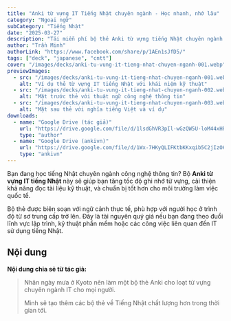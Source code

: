 ```yaml
---
title: "Anki từ vựng IT Tiếng Nhật chuyên ngành - Học nhanh, nhớ lâu"
category: "Ngoại ngữ"
subCategory: "Tiếng Nhật"
date: "2025-03-27"
description: "Tải miễn phí bộ thẻ Anki từ vựng tiếng Nhật chuyên ngành IT, giúp bạn học nhanh - nhớ lâu - ứng dụng thực tế trong công việc và học tập. Tổng hợp bởi Trần Minh."
author: "Trần Minh"
authorLink: "https://www.facebook.com/share/p/1AEn1sJfD5/"
tags: ["deck", "japanese", "cntt"]
cover: "/images/decks/anki-tu-vung-it-tieng-nhat-chuyen-nganh-001.webp"
previewImages:
  - src: "/images/decks/anki-tu-vung-it-tieng-nhat-chuyen-nganh-001.webp"
    alt: "Ví dụ thẻ từ vựng IT tiếng Nhật với khái niệm kỹ thuật"
  - src: "/images/decks/anki-tu-vung-it-tieng-nhat-chuyen-nganh-002.webp"
    alt: "Mặt trước thẻ với thuật ngữ công nghệ thông tin"
  - src: "/images/decks/anki-tu-vung-it-tieng-nhat-chuyen-nganh-003.webp"
    alt: "Mặt sau thẻ với nghĩa tiếng Việt và ví dụ"
downloads:
  - name: "Google Drive (tác giả)"
    url: "https://drive.google.com/file/d/1lsdGhVR3pIl-wGzQW5U-loM44xHRR6is/view?usp=sharing"
    type: "author"
  - name: "Google Drive (ankivn)"
    url: "https://drive.google.com/file/d/1Wx-7HKyQLIFKtbKKxqib5C2jIzO6ZJac/view?usp=sharing"
    type: "ankivn"
---
```


Bạn đang học tiếng Nhật chuyên ngành công nghệ thông tin? Bộ **Anki từ vựng IT tiếng Nhật** này sẽ giúp bạn tăng tốc độ ghi nhớ từ vựng, cải thiện khả năng đọc tài liệu kỹ thuật, và chuẩn bị tốt hơn cho môi trường làm việc quốc tế.

Bộ thẻ được biên soạn với ngữ cảnh thực tế, phù hợp với người học ở trình độ từ sơ trung cấp trở lên. Đây là tài nguyên quý giá nếu bạn đang theo đuổi lĩnh vực lập trình, kỹ thuật phần mềm hoặc các công việc liên quan đến IT sử dụng tiếng Nhật.

## Nội dung

**Nội dung chia sẻ từ tác giả:**

> Nhân ngày mưa ở Kyoto nên làm một bộ thẻ Anki cho loạt từ vựng chuyên ngành IT cho mọi người.
>
> Mình sẽ tạo thêm các bộ thẻ về Tiếng Nhật chất lượng hơn trong thời gian tới.